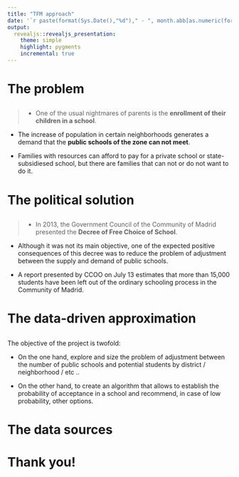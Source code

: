 ```yaml
---
title: "TFM approach"
date: '`r paste(format(Sys.Date(),"%d")," - ", month.abb[as.numeric(format(Sys.Date(),"%m"))], " - ", format(Sys.Date(),"%Y"), sep = "")`'
output:
  revealjs::revealjs_presentation:
    theme: simple
    highlight: pygments
    incremental: true
---
```



# The problem {data-background=#FAD77D}

##

> - One of the usual nightmares of parents is the **enrollment of their children in a school**.

- The increase of population in certain neighborhoods generates a demand that the **public schools of the zone can not meet**.

- Families with resources can afford to pay for a private school or state-subsidiesed school, but there are families that can not or do not want to do it.

# The political solution {data-background=#FAD77D}

##

> - In 2013, the Government Council of the Community of Madrid presented the **Decree of Free Choice of School**.

- Although it was not its main objective, one of the expected positive consequences of this decree was to reduce the problem of adjustment between the supply and demand of public schools.

- A report presented by CCOO on July 13 estimates that more than 15,000 students have been left out of the ordinary schooling process in the Community of Madrid.

# The data-driven approximation {data-background=#FAD77D}

##

The objective of the project is twofold:

- On the one hand, explore and size the problem of adjustment between the number of public schools and potential students by district / neighborhood / etc ..

- On the other hand, to create an algorithm that allows to establish the probability of acceptance in a school and recommend, in case of low probability, other options.

# The data sources {data-background=#FAD77D}

## {data-background="buscadorcolegios.png"}

## {data-background="estadisticas.png"}

## {data-background="datosabiertos.png"}

# Thank you! {data-background=#FAD77D}